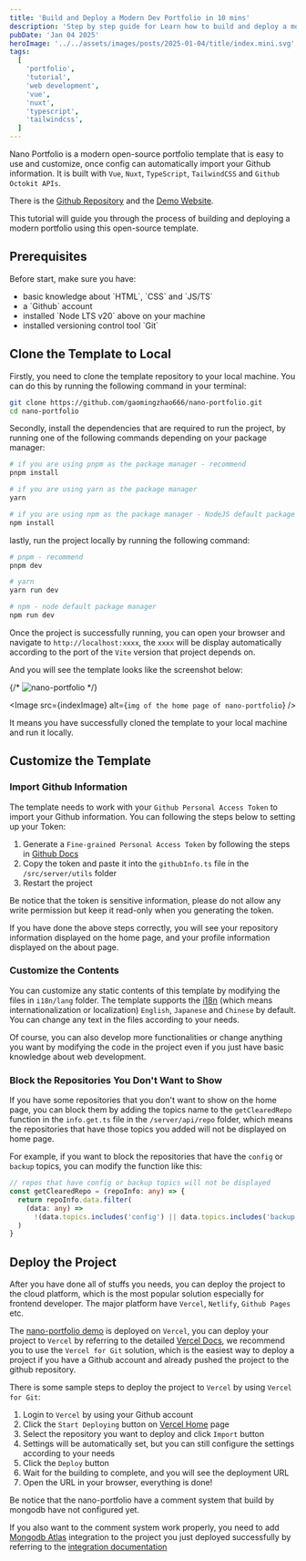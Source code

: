 ```yaml
---
title: 'Build and Deploy a Modern Dev Portfolio in 10 mins'
description: 'Step by step guide for Learn how to build and deploy a modern developer portfolio with Vue/Nuxt ecosystem by using a open-source template.'
pubDate: 'Jan 04 2025'
heroImage: '../../assets/images/posts/2025-01-04/title/index.mini.svg'
tags:
  [
    'portfolio',
    'tutorial',
    'web development',
    'vue',
    'nuxt',
    'typescript',
    'tailwindcss',
  ]
---
```



Nano Portfolio is a modern open-source portfolio template that is easy to use and customize, once config can automatically import your Github information. It is built with `Vue`, `Nuxt`, `TypeScript`, `TailwindCSS` and `Github Octokit APIs`.

There is the [Github Repository](https://github.com/gaomingzhao666/nano-portfolio) and the [Demo Website](https://nano-portfolio-ruby.vercel.app/).

This tutorial will guide you through the process of building and deploying a modern portfolio using this open-source template.

## Prerequisites

<Alert>
  Before start, make sure you have:

  <ul>
    <li>basic knowledge about `HTML`, `CSS` and `JS/TS` </li>
    <li>a `Github` account</li>
    <li>installed `Node LTS v20` above on your machine</li>
    <li>installed versioning control tool `Git`</li>
  </ul>
</Alert>

## Clone the Template to Local

Firstly, you need to clone the template repository to your local machine. You can do this by running the following command in your terminal:

```bash
git clone https://github.com/gaomingzhao666/nano-portfolio.git
cd nano-portfolio
```

Secondly, install the dependencies that are required to run the project, by running one of the following commands depending on your package manager:

```bash
# if you are using pnpm as the package manager - recommend
pnpm install

# if you are using yarn as the package manager
yarn

# if you are using npm as the package manager - NodeJS default package manager
npm install
```

lastly, run the project locally by running the following command:

```bash
# pnpm - recommend
pnpm dev

# yarn
yarn run dev

# npm - node default package manager
npm run dev
```

Once the project is successfully running, you can open your browser and navigate to `http://localhost:xxxx`, the `xxxx` will be display automatically according to the port of the `Vite` version that project depends on.

And you will see the template looks like the screenshot below:

{/* ![nano-portfolio](../../assets/images/posts/2025-01-04/contents/index-light.png) */}

<Image src={indexImage} alt={`img of the home page of nano-portfolio`} />

It means you have successfully cloned the template to your local machine and run it locally.

## Customize the Template

### Import Github Information

The template needs to work with your `Github Personal Access Token` to import your Github information. You can following the steps below to setting up your Token:

1. Generate a `Fine-grained Personal Access Token` by following the steps in [Github Docs](https://docs.github.com/en/authentication/keeping-your-account-and-data-secure/creating-a-personal-access-token)
2. Copy the token and paste it into the `githubInfo.ts` file in the `/src/server/utils` folder
3. Restart the project

<Alert>
  Be notice that the token is sensitive information, please do not allow any
  write permission but keep it read-only when you generating the token.
</Alert>

If you have done the above steps correctly, you will see your repository information displayed on the home page, and your profile information displayed on the about page.

### Customize the Contents

You can customize any static contents of this template by modifying the files in `i18n/lang` folder. The template supports the [i18n](https://developer.mozilla.org/en-US/docs/Glossary/Internationalization) (which means internationalization or localization) `English`, `Japanese` and `Chinese` by default. You can change any text in the files according to your needs.

Of course, you can also develop more functionalities or change anything you want by modifying the code in the project even if you just have basic knowledge about web development.

### Block the Repositories You Don't Want to Show

If you have some repositories that you don't want to show on the home page, you can block them by adding the topics name to the `getClearedRepo` function in the `info.get.ts` file in the `/server/api/repo` folder, which means the repositories that have those topics you added will not be displayed on home page.

For example, if you want to block the repositories that have the `config` or `backup` topics, you can modify the function like this:

```ts
// repos that have config or backup topics will not be displayed
const getClearedRepo = (repoInfo: any) => {
  return repoInfo.data.filter(
    (data: any) =>
      !(data.topics.includes('config') || data.topics.includes('backup')),
  )
}
```

## Deploy the Project

After you have done all of stuffs you needs, you can deploy the project to the cloud platform, which is the most popular solution especially for frontend developer. The major platform have `Vercel`, `Netlify`, `Github Pages` etc.

The [nano-portfolio demo](https://nano-portfolio-ruby.vercel.app/) is deployed on `Vercel`, you can deploy your project to `Vercel` by referring to the detailed [Vercel Docs](https://vercel.com/docs/deployments/deployment-methods), we recommend you to use the `Vercel for Git` solution, which is the easiest way to deploy a project if you have a Github account and already pushed the project to the github repository.

There is some sample steps to deploy the project to `Vercel` by using `Vercel for Git`:

1. Login to `Vercel` by using your Github account
2. Click the `Start Deploying` button on [Vercel Home](https://vercel.com/home) page
3. Select the repository you want to deploy and click `Import` button
4. Settings will be automatically set, but you can still configure the settings according to your needs
5. Click the `Deploy` button
6. Wait for the building to complete, and you will see the deployment URL
7. Open the URL in your browser, everything is done!

<Alert>
  Be notice that the nano-portfolio have a comment system that build by mongodb
  have not configured yet.
</Alert>

If you also want to the comment system work properly, you need to add [Mongodb Atlas](https://vercel.com/integrations/mongodbatlas) integration to the project you just deployed successfully by referring to the [integration documentation](https://www.mongodb.com/developer/products/atlas/how-to-connect-mongodb-atlas-to-vercel-using-the-new-integration/)
